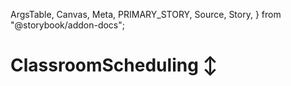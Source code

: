   ArgsTable,
  Canvas,
  Meta,
  PRIMARY_STORY,
  Source,
  Story,
} from "@storybook/addon-docs";

<Meta title="ClassroomScheduling" />

# ClassroomScheduling ↕️

<Canvas withSource="none">
  <div>
    <Provider store={store}>
      <Story id="scheduling-classroom--classroom-scheduling-details" />
    </Provider>
  </div>
</Canvas>

<ArgsTable story={PRIMARY_STORY} />

<Source dark />

